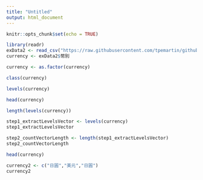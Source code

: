 ```yaml
---
title: "Untitled"
output: html_document
---
```


```r
knitr::opts_chunk$set(echo = TRUE)
```


```r
library(readr)
exData2 <- read_csv("https://raw.githubusercontent.com/tpemartin/github-data/master/exData2.csv")
currency <- exData2$幣別
```

```r
currency <- as.factor(currency)
```

```r
class(currency)
```
```r
levels(currency)
```

```r
head(currency)
```

```r
length(levels(currency))
```

```r
step1_extractLevelsVector <- levels(currency)
step1_extractLevelsVector
```

```r
step2_countVectorLength <- length(step1_extractLevelsVector)
step2_countVectorLength
```

```r
head(currency)
```

```r
currency2 <- c("日圓","美元","日圓")
currency2
```

```r

```

